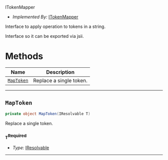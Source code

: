  ITokenMapper <a name="ITokenMapper" id="cdktf.ITokenMapper"></a>

- *Implemented By:* <a href="#cdktf.ITokenMapper">ITokenMapper</a>

Interface to apply operation to tokens in a string.

Interface so it can be exported via jsii.

# Methods <a name="Methods" id="Methods"></a>

| **Name** | **Description** |
| --- | --- |
| <code><a href="#cdktf.ITokenMapper.mapToken">MapToken</a></code> | Replace a single token. |

---

## `MapToken` <a name="MapToken" id="cdktf.ITokenMapper.mapToken"></a>

```csharp
private object MapToken(IResolvable T)
```

Replace a single token.

### `T`<sup>Required</sup> <a name="T" id="cdktf.ITokenMapper.mapToken.parameter.t"></a>

- *Type:* <a href="#cdktf.IResolvable">IResolvable</a>

---

